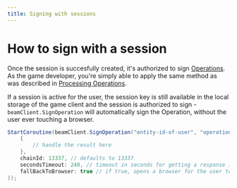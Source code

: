 ```yaml
---
title: Signing with sessions
---
```



# How to sign with a session

Once the session is succesfully created, it's authorized to sign [Operations](/service/operations/introduction). As the game developer, you're simply able to apply the same method as was described in [Processing Operations](/service/operations/processing-operations).

If a session is active for the user, the session key is still available in the local storage of the game client and the session is authorized to sign - `beamClient.SignOperation` will automatically sign the Operation, without the user ever touching a browser.


```csharp
StartCoroutine(beamClient.SignOperation("entity-id-of-user", "operation-id-of-api", result =>
    {
        // handle the result here
    },
    chainId: 13337, // defaults to 13337
    secondsTimeout: 240, // timeout in seconds for getting a response in case browser flow was chosen
    fallBackToBrowser: true // if true, opens a browser for the user to sign the operation if Session was not started
));
```
